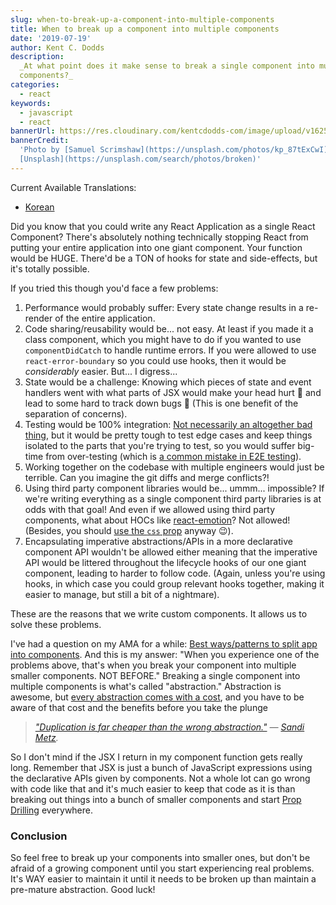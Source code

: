 ```yaml
---
slug: when-to-break-up-a-component-into-multiple-components
title: When to break up a component into multiple components
date: '2019-07-19'
author: Kent C. Dodds
description:
  _At what point does it make sense to break a single component into multiple
  components?_
categories:
  - react
keywords:
  - javascript
  - react
bannerUrl: https://res.cloudinary.com/kentcdodds-com/image/upload/v1625033511/kentcdodds.com/content/blog/when-to-break-up-a-component-into-multiple-components/banner.jpg
bannerCredit:
  'Photo by [Samuel Scrimshaw](https://unsplash.com/photos/kp_87tExCwI) on
  [Unsplash](https://unsplash.com/search/photos/broken)'
---
```


Current Available Translations:

- [Korean](https://edykim.com/ko/post/when-to-break-up-a-component-into-multiple-components)

Did you know that you could write any React Application as a single React
Component? There's absolutely nothing technically stopping React from putting
your entire application into one giant component. Your function would be HUGE.
There'd be a TON of hooks for state and side-effects, but it's totally possible.

If you tried this though you'd face a few problems:

1.  Performance would probably suffer: Every state change results in a re-render
    of the entire application.
2.  Code sharing/reusability would be... not easy. At least if you made it a
    class component, which you might have to do if you wanted to use
    `componentDidCatch` to handle runtime errors. If you were allowed to use
    `react-error-boundary` so you could use hooks, then it would be
    _considerably_ easier. But... I digress...
3.  State would be a challenge: Knowing which pieces of state and event handlers
    went with what parts of JSX would make your head hurt 😬 and lead to some
    hard to track down bugs 🐜 (This is one benefit of the separation of
    concerns).
4.  Testing would be 100% integration:
    [Not necessarily an altogether bad thing](/blog/write-tests), but it would
    be pretty tough to test edge cases and keep things isolated to the parts
    that you're trying to test, so you would suffer big-time from over-testing
    (which is [a common mistake in E2E testing](/blog/common-testing-mistakes)).
5.  Working together on the codebase with multiple engineers would just be
    terrible. Can you imagine the git diffs and merge conflicts?!
6.  Using third party component libraries would be... ummm... impossible? If
    we're writing everything as a single component third party libraries is at
    odds with that goal! And even if we allowed using third party components,
    what about HOCs like [react-emotion](https://emotion.sh)? Not allowed!
    (Besides, you should [use the `css` prop](https://emotion.sh/docs/css-prop)
    anyway 😉).
7.  Encapsulating imperative abstractions/APIs in a more declarative component
    API wouldn't be allowed either meaning that the imperative API would be
    littered throughout the lifecycle hooks of our one giant component, leading
    to harder to follow code. (Again, unless you're using hooks, in which case
    you could group relevant hooks together, making it easier to manage, but
    still a bit of a nightmare).

These are the reasons that we write custom components. It allows us to solve
these problems.

I've had a question on my AMA for a while:
[Best ways/patterns to split app into components](https://github.com/kentcdodds/ama/issues/399).
And this is my answer: "When you experience one of the problems above, that's
when you break your component into multiple smaller components. NOT BEFORE."
Breaking a single component into multiple components is what's called
"abstraction." Abstraction is awesome, but
[every abstraction comes with a cost](/blog/aha-programming), and you have to be
aware of that cost and the benefits before you take the plunge

> _["Duplication is far cheaper than the wrong abstraction."](https://www.sandimetz.com/blog/2016/1/20/the-wrong-abstraction)
> — [Sandi Metz](https://twitter.com/sandimetz)._

So I don't mind if the JSX I return in my component function gets really long.
Remember that JSX is just a bunch of JavaScript expressions using the
declarative APIs given by components. Not a whole lot can go wrong with code
like that and it's much easier to keep that code as it is than breaking out
things into a bunch of smaller components and start
[Prop Drilling](/blog/prop-drilling) everywhere.

### Conclusion

So feel free to break up your components into smaller ones, but don't be afraid
of a growing component until you start experiencing real problems. It's WAY
easier to maintain it until it needs to be broken up than maintain a pre-mature
abstraction. Good luck!
